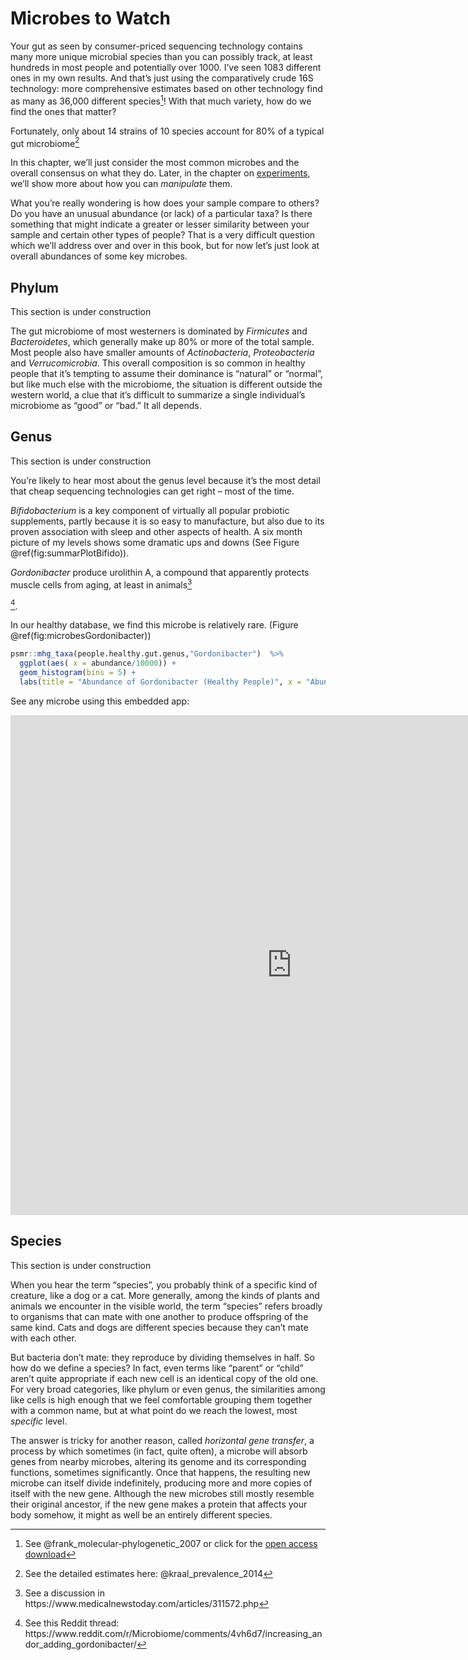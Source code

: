 # Microbes to Watch {#Microbes}


Your gut as seen by consumer-priced sequencing technology contains many more unique microbial species than you can possibly track, at least hundreds in most people and potentially over 1000. I've seen 1083 different ones in my own results. And that's just using the comparatively crude 16S technology: more comprehensive estimates based on other technology find as many as 36,000 different species^[See @frank_molecular-phylogenetic_2007 or click for the [open access download](http://www.pnas.org/content/104/34/13780.full)]!  With that much variety, how do we find the ones that matter?

Fortunately, only about 14 strains of 10 species account for 80% of a typical gut microbiome^[See the detailed estimates here: @kraal_prevalence_2014]

In this chapter, we'll just consider the most common microbes and the overall consensus on what they do.  Later, in the chapter on [experiments](#experiments), we'll show more about how you can _manipulate_ them.

What you're really wondering is how does your sample compare to others? Do you have an unusual abundance (or lack) of a particular taxa? Is there something that might indicate a greater or lesser similarity between your sample and certain other types of people? That is a very difficult question which we'll address over and over in this book, but for now let's just look at overall abundances of some key microbes. 

## Phylum {#microbesPhylum}

This section is under construction

The gut microbiome of most westerners is dominated by _Firmicutes_ and _Bacteroidetes_, which generally make up 80% or more of the total sample.  Most people also have smaller amounts of _Actinobacteria_,  _Proteobacteria_ and _Verrucomicrobia_. This overall composition is so common in healthy people that it's tempting to assume their dominance is "natural" or "normal", but like much else with the microbiome, the situation is different outside the western world, a clue that it's difficult to summarize a single individual's microbiome as "good" or "bad." It all depends.



## Genus {#microbesGenus}

This section is under construction

You're likely to hear most about the genus level because it's the most detail that cheap sequencing technologies can get right -- most of the time. 


_Bifidobacterium_ is a key component of virtually all popular probiotic supplements, partly because it is so easy to manufacture, but also due to its proven association with sleep and other aspects of health. A six month picture of my levels shows some dramatic ups and downs (See Figure \@ref(fig:summarPlotBifido)).

<!-- ```{r summarPlotBifido} -->
<!-- #mhg_taxa_plot(subset_samples(gut.norm, Date > "2016-06-01"),"Akkermansia") -->

<!-- probiotic.day <- seq(as.Date("2016-10-23"),length=9, by=1) -->
<!-- plot_bar(subset_taxa(subset_samples(gut.norm, Date %in% seq(as.Date("2016-07-01"), length = 180, by = 1)), -->
<!--                      Genus == "Bifidobacterium"), x = "Date") +  -->
<!--   geom_smooth(method = "loess", se = FALSE) + -->
<!--   annotate("point",x=probiotic.day, y = -0.03, color = "red")+ -->
<!--   scale_y_continuous(labels = function(x) x / 10000) + ylab("Abundance (%)") + ggtitle("Bifidobacterium") -->

<!-- ``` -->

<!-- Incidentally, the red dots indicate days when I was taking a powerful probiotic supplement that contained _Bifidobacterium_. And that big spike in September? That was during a trip to New Orleans, when I ate a lot of red beans and rice.  At least for me, food seems to work better than taking supplements. -->

_Gordonibacter_ produce urolithin A, a compound that apparently protects muscle cells from aging, at least in animals^[See a discussion in https://www.medicalnewstoday.com/articles/311572.php]

^[See this Reddit thread: https://www.reddit.com/r/Microbiome/comments/4vh6d7/increasing_andor_adding_gordonibacter/].

In our healthy database, we find this microbe is relatively rare. (Figure \@ref(fig:microbesGordonibacter))

```r

psmr::mhg_taxa(people.healthy.gut.genus,"Gordonibacter")  %>%
  ggplot(aes( x = abundance/10000)) + 
  geom_histogram(bins = 5) +
  labs(title = "Abundance of Gordonibacter (Healthy People)", x = "Abundance (%)")

```

See any microbe using this embedded app:

<iframe width="900" height="800" scrolling="yes" frameborder="no"  src="https://personalscience.shinyapps.io/microbeAbundance/"> </iframe>

## Species

This section is under construction

When you hear the term "species", you probably think of a specific kind of creature, like a dog or a cat. More generally, among the kinds of plants and animals we encounter in the visible world, the term "species" refers broadly to organisms that can mate with one another to produce offspring of the same kind. Cats and dogs are different species because they can't mate with each other.

But bacteria don't mate: they reproduce by dividing themselves in half. So how do we define a species? In fact, even terms like "parent" or "child" aren't quite appropriate if each new cell is an identical copy of the old one. For very broad categories, like phylum or even genus, the similarities among like cells is high enough that we feel comfortable grouping them together with a common name, but at what point do we reach the lowest, most _specific_ level. 

The answer is tricky for another reason, called _horizontal gene transfer_, a process by which sometimes (in fact, quite often), a microbe will absorb genes from nearby microbes, altering its genome and its corresponding functions, sometimes significantly. Once that happens, the resulting new microbe can itself divide indefinitely, producing more and more copies of itself with the new gene. Although the new microbes still mostly resemble their original ancestor, if the new gene makes a protein that affects your body somehow, it might as well be an entirely different species.

